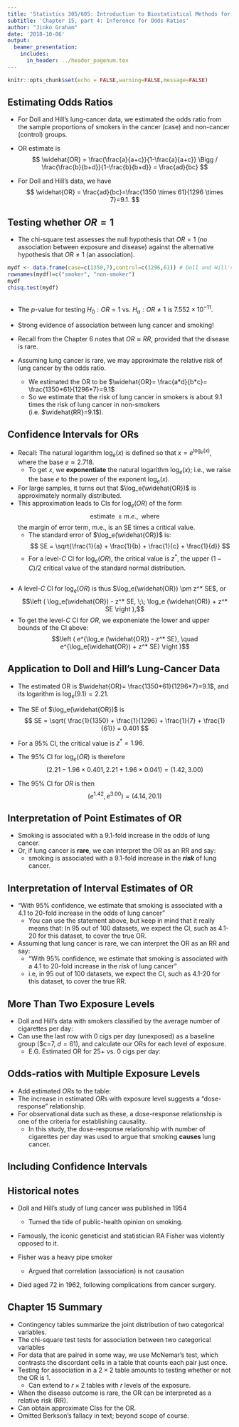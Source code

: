 ```yaml
---
title: 'Statistics 305/605: Introduction to Biostatistical Methods for Health Sciences'
subtitle: 'Chapter 15, part 4: Inference for Odds Ratios'
author: "Jinko Graham"
date: '2018-10-06'
output: 
  beamer_presentation:
    includes:
      in_header: ../header_pagenum.tex
---
```


```r
knitr::opts_chunk$set(echo = FALSE,warning=FALSE,message=FALSE)
```

## Estimating Odds Ratios

* For Doll and Hill's lung-cancer data, 
we estimated the odds ratio from the sample proportions
of smokers in the cancer (case) and non-cancer (control) groups.

\begin{center}
\begin{tabular}{llll} 
 ~ & ~ &  case & control  \\ \cline{3-4}
Smoke & Yes & $a=1350$ & $b=1296$  \\
 (E)  & No  & $c=7$ & $d=61$  \\ \cline{3-4}
~ & ~ & $a+c=1357$ & $b+d = 1357$
\end{tabular}
\end{center}

* OR estimate is
$$ 
\widehat{OR} = \frac{\frac{a}{a+c}}{1-\frac{a}{a+c}}
\Bigg /
\frac{\frac{b}{b+d}}{1-\frac{b}{b+d}} = \frac{ad}{bc}
$$

* For Doll and Hill's data, we have
$$
\widehat{OR} = \frac{ad}{bc}=\frac{1350 \times 61}{1296 \times 7}=9.1.
$$

## Testing whether $OR=1$

* The chi-square test assesses the null hypothesis
that $OR=1$ (no association between exposure and disease)
against the alternative hypothesis that $OR\not=1$ (an association). 

\scriptsize

```r
mydf <- data.frame(case=c(1350,7),control=c(1296,61)) # Doll and Hill's data
rownames(mydf)=c("smoker", "non-smoker")
mydf
chisq.test(mydf)
```

## 
\normalsize

* The $p$-value for testing $H_0: OR=1$ vs.
$H_a: OR \not= 1$ is $7.552 \times 10^{-11}$.

* Strong evidence of association between lung cancer and smoking!

* Recall from the Chapter 6 notes that $OR \approx RR$, provided that the disease is rare.

* Assuming lung cancer is rare, we may approximate the relative risk of lung cancer by the odds ratio.  
    + We estimated the OR to be 
    $\widehat{OR}= \frac{a*d}{b*c}=
    \frac{1350*61}{1296*7}=9.1$
    + So we estimate that the risk of lung cancer in smokers is about 9.1 times the risk of lung cancer in non-smokers (i.e. $\widehat{RR}=9.1$). 


## Confidence Intervals for ORs
* Recall: The natural logarithm $\log_e(x)$ is defined 
so that $x=e^{\log_e(x)}$, where the base $e \approx 2.718$.
    + To get $x$, we **exponentiate** the natural logarithm $\log_e(x)$; i.e., we raise the base $e$ to the power of the exponent $\log_e(x)$.
* For large samples, it turns out that
$\log_e(\widehat{OR})$ is approximately normally distributed.
* This approximation leads to CIs for 
$\log_e( OR)$ of the form 
$$\mbox{estimate} \; \pm m.e., \; \; \mbox{where}$$
the margin of error term, m.e., is an SE times a critical value.
    + The standard error of $\log_e(\widehat{OR})$ is:
$$
SE = \sqrt{\frac{1}{a} + \frac{1}{b} + \frac{1}{c} + \frac{1}{d}}
$$
    + For a level-$C$ CI for 
 $\log_e(OR)$, the critical value is $z^*$, the upper $(1-C)/2$ critical value of the standard normal distribution.
 
## 

* A level-$C$ CI for $\log_e(OR)$  is thus 
$\log_e(\widehat{OR}) \pm z^* SE$, or
$$\left ( \log_e(\widehat{OR}) - z^* SE, \;\; \log_e (\widehat{OR)} + z^* SE \right ),$$
* To get the level-$C$ CI for $OR$, we 
exponeniate the lower and upper bounds of the CI above:
$$\left ( e^{\log_e (\widehat{OR}) - z^* SE}, \quad
e^{\log_e(\widehat{OR}) + z^* SE} \right )$$

<!--

## Using R to get point and interval estimates of the OR. 

* We write our own function in R to automate calculations:

\scriptsize
```r
orfunc<-function(a,b,c,d,conf.level=0.95) {
  or<-a*d/(b*c)
  se<-sqrt(1/a+1/b+1/c+1/d)
  zstar <- qnorm((1-conf.level)/2,lower.tail=FALSE)
  ci<-exp(c(log(or)-zstar*se,log(or)+zstar*se))
  output<-list(or=or,ci=ci, conf.level=conf.level)
  return(output)
  }
```

\normalsize

* We will apply ```orfunc()``` to the data in

\scriptsize
```r
mydf
```

\normalsize

* So $a=1350, b=1296 , c=7, d=61$.

## 

* Let's go ahead and use our function:

\scriptsize


```r
orfunc(a=1350,b=1296,c=7,d=61)
```

-->

## Application to Doll and Hill's Lung-Cancer Data

* The estimated OR is
$\widehat{OR}= \frac{1350*61}{1296*7}=9.1$, and its logarithm is
$\log_e(9.1) = 2.21$.
* The SE of $\log_e(\widehat{OR})$ is
$$
SE = \sqrt{ \frac{1}{1350} + \frac{1}{1296} + \frac{1}{7} + \frac{1}{61}} = 0.401
$$

* For a 95\% CI, the critical value is 
$z^* = 1.96$.

* The 95\% CI for $\log_e(OR)$ is therefore
$$
\left( 2.21 - 1.96\times 0.401, 2.21 + 1.96\times 0.041 \right)
= (1.42,3.00)
$$

* The 95\% CI for $OR$ is then
$$
\left( e^{1.42}, e^{3.00} \right) = (4.14,20.1)
$$


## Interpretation of Point Estimates of OR

* Smoking is associated with a 9.1-fold increase in the odds of lung cancer.
* Or, if lung cancer is **rare**, we can interpret the OR as an RR and say:
    + smoking is associated with a 9.1-fold increase in the ***risk*** of lung cancer. 

## Interpretation of Interval Estimates of OR

* "With 95% confidence, we estimate that
smoking is associated with a 4.1 to 20-fold
increase in the odds of lung cancer"
    +  You can use the statement above, but keep in mind that it really means that: In 95 out of 100 datasets, we expect the CI, such as 4.1-20 for this dataset, to cover the true OR.
    
* Assuming that lung cancer is rare, we can interpret the OR as an RR and say: 
    + "With 95% confidence, we estimate that
smoking is associated with a 4.1 to 20-fold
increase in the _risk_ of lung cancer"
    + i.e, in 95 out of 100 datasets, we expect the CI,  such as 4.1-20 for this dataset, to cover the true RR.
    
## More Than Two Exposure Levels

* Doll and Hill's data with smokers classified by the average number
of cigarettes per day:
\begin{center}
\begin{tabular}{llcc} 
 & &  case & control \\ \hline
Number of   & 25+    & 340 & 182  \\
cigarettes  & 15-24  & 445 & 408  \\ 
per day     & 1-14    & 565 & 706  \\ 
            & 0      & 7 & 61  \\ \hline
\end{tabular}
\end{center}
* Can use the last row with 0 cigs per day (unexposed) as a baseline group ($c=7, $d=61$), and calculate our ORs for 
each level of exposure. 
    + E.G. Estimated OR for 25+ vs. 0 cigs per day:
\begin{eqnarray*}
OR & = & \frac{\mbox{odds of lung cancer in exposed ($25+$ cigs/day)}} {\mbox{odds of lung cancer in unexposed ($O$ cigs/day)}} \\
&=& \frac{a * d}{b*c} 
= \frac{340 * 61}{182*7}
= 16.28
\end{eqnarray*}


## Odds-ratios with Multiple Exposure Levels

* Add estimated $OR$s to the table: 
\begin{center}
\begin{tabular}{llccr} 
 & &  case & control & $\widehat{OR}$ \\ \hline
Number of   & 25+    & 340 & 182 & 16.28  \\
cigarettes  & 15-24  & 445 & 408 & 9.50 \\ 
per day     & 1-14    & 565 & 706 & 6.97 \\ 
            & 0      & 7 & 61  & -- \\ \hline
\end{tabular}
\end{center}
* The increase in estimated $OR$s with exposure level suggests a "dose-response" 
relationship.
* For observational data such as these, a dose-response relationship is one of the criteria for establishing causality. 
    + In this study, the dose-response relationship with number of cigarettes per day was used to argue that smoking **causes** lung cancer.
    


## Including Confidence Intervals

<!--
* Let's apply the R function we wrote
to get point and interval estimates of the OR; e.g.,

\scriptsize

```r
orfunc(a=340,b=182,c=7,d=61)
```

\normalsize

* Include confidence intervals in the table
-->

\begin{center}
\begin{tabular}{llccrc} 
 & &  case & control &  $\widehat{OR}$ & 95\% CI \\ \hline
Number of   & 25+    & 340 & 182 & 16.28 & (7.30,36.32)  \\
cigarettes  & 15-24  & 445 & 408 & 9.50 & (4.30,21.02) \\ 
per day     & 1-14    & 565 & 706 & 6.97 & ( 3.17,15.37) \\ 
            & 0      & 7 & 61  & -- & -- \\ \hline
\end{tabular}
\end{center}

## Historical notes

* Doll and Hill's study of lung cancer was 
published in 1954
    + Turned the tide of public-health opinion on smoking.

* Famously, the iconic geneticist and statistician RA Fisher was violently opposed to it. 
<!--
    + Statistics comes out of genetics, through Fisher
    + He is credited with inventing experimental design in agricultural field experiments
    + In Genetics, he unified the concepts of natural selection and Mendel’s rules of inheritance.
-->
    
* Fisher was a heavy pipe smoker
    + Argued that correlation (association) is not causation 
    

* Died aged 72 in 1962, following complications from cancer surgery. 
  
    
## Chapter 15 Summary

* Contingency tables summarize the joint distribution of two categorical variables.
* The chi-square test tests for association between two categorical variables
* For data that are paired in some way, we use McNemar's test, which contrasts the 
discordant cells in a table that counts each pair just once.
* Testing for association in a $2\times 2$ table amounts to testing whether or not the
OR is 1. 
    + Can extend to $r \times 2$ tables with $r$ levels of the exposure.
* When the disease outcome is rare, the OR can
be interpreted as a relative risk (RR).
* Can obtain approximate CIss for the OR.
* Omitted Berkson's fallacy in text; beyond scope of course.
